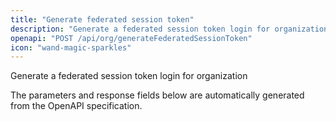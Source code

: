 ```yaml
---
title: "Generate federated session token"
description: "Generate a federated session token login for organization"
openapi: "POST /api/org/generateFederatedSessionToken"
icon: "wand-magic-sparkles"
---
```


Generate a federated session token login for organization

<Note>
The parameters and response fields below are automatically generated from the OpenAPI specification.
</Note>
